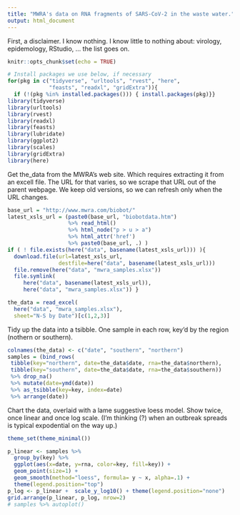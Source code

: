 ```yaml
---
title: "MWRA's data on RNA fragments of SARS-CoV-2 in the waste water."
output: html_document
---
```


First, a disclaimer.  I know nothing.  I know little to nothing about: virology, epidemology, RStudio, ... the list goes on.
```r
knitr::opts_chunk$set(echo = TRUE)

# Install packages we use below, if necessary
for(pkg in c("tidyverse", "urltools", "rvest", "here",
             "feasts", "readxl", "gridExtra")){
  if (!(pkg %in% installed.packages())) { install.packages(pkg)}}
library(tidyverse)
library(urltools)
library(rvest)
library(readxl)
library(feasts)
library(lubridate)
library(ggplot2)
library(scales)
library(gridExtra)
library(here)
```
Get the_data from the MWRA's web site.  Which requires extracting it from an excell file. The URL for that varies, so we scrape that URL out of the parent webpage.  We keep old versions, so we can refresh only when the URL changes.
```r
base_url = "http://www.mwra.com/biobot/"
latest_xsls_url = (paste0(base_url, "biobotdata.htm") 
                   %>% read_html()
                   %>% html_node("p > u > a")
                   %>% html_attr('href')
                   %>% paste0(base_url, .) )
if ( ! file.exists(here("data", basename(latest_xsls_url))) ){
  download.file(url=latest_xsls_url, 
                destfile=here("data", basename(latest_xsls_url)))
  file.remove(here("data", "mwra_samples.xlsx"))
  file.symlink(
     here("data", basename(latest_xsls_url)), 
     here("data", "mwra_samples.xlsx")) }

the_data = read_excel(
  here("data", "mwra_samples.xlsx"), 
  sheet="N-S by Date")[c(1,2,3)]
```
Tidy up the data into a tsibble.  One sample in each row, key'd by the region (nothern or southern).
```r
colnames(the_data) <- c("date", "southern", "northern")
samples = (bind_rows(
 tibble(key="northern", date=the_data$date, rna=the_data$northern),
 tibble(key="southern", date=the_data$date, rna=the_data$southern))
 %>% drop_na()
 %>% mutate(date=ymd(date))
 %>% as_tsibble(key=key, index=date)
 %>% arrange(date))
```
Chart the data, overlaid with a lame suggestive loess model.  Show twice, once linear and once log scale.  (I'm thinking (?) when an outbreak spreads is typical expodential on the way up.)
```r
theme_set(theme_minimal())

p_linear <- samples %>% 
  group_by(key) %>% 
  ggplot(aes(x=date, y=rna, color=key, fill=key)) + 
  geom_point(size=1) + 
  geom_smooth(method="loess", formula= y ~ x, alpha=.1) +
  theme(legend.position="top")
p_log <- p_linear +  scale_y_log10() + theme(legend.position="none")
grid.arrange(p_linear, p_log, nrow=2)
# samples %>% autoplot()
```